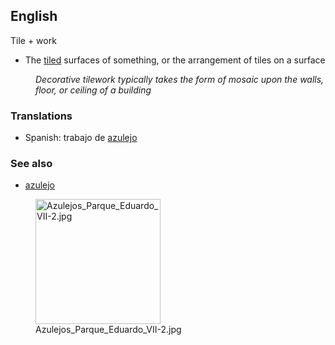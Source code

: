 ==English==
{{Wikipedia}}
{{en-noun}}

Tile + work

*The [[tile]]d surfaces of something, or the arrangement of tiles on a surface
: ''Decorative tilework typically takes the form of mosaic upon the walls, floor, or ceiling of a building''

=== Translations ===
{{trans-top|The tiled surfaces of something, or the arrangement of tiles on a surface}}
{{trans-mid}}
*Spanish: trabajo de [[azulejo]]
{{trans-bottom}}

=== See also ===
* [[azulejo]]

[[Image:Azulejos Parque Eduardo VII-2.jpg|200px|right]]